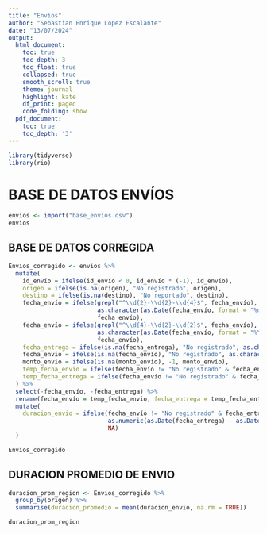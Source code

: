 ---
title: "Envíos"
author: "Sebastian Enrique Lopez Escalante"
date: "13/07/2024"
output:
  html_document:
    toc: true
    toc_depth: 3
    toc_float: true
    collapsed: true
    smooth_scroll: true
    theme: journal
    highlight: kate
    df_print: paged
    code_folding: show
  pdf_document:
    toc: true
    toc_depth: '3'
---


```{r,warning=FALSE, include=FALSE}
library(tidyverse)
library(rio)

```

# BASE DE DATOS ENVÍOS

```{r}
envios <- import("base_envíos.csv")
envios
```

## BASE DE DATOS CORREGIDA

```{r}
Envios_corregido <- envios %>%
  mutate(
    id_envío = ifelse(id_envío < 0, id_envío * (-1), id_envío),
    origen = ifelse(is.na(origen), "No registrado", origen),
    destino = ifelse(is.na(destino), "No reportado", destino),
    fecha_envío = ifelse(grepl("^\\d{2}-\\d{2}-\\d{4}$", fecha_envío),
                         as.character(as.Date(fecha_envío, format = "%d-%m-%Y")),
                         fecha_envío),
    fecha_envío = ifelse(grepl("^\\d{4}-\\d{2}-\\d{2}$", fecha_envío),
                         as.character(as.Date(fecha_envío, format = "%Y-%m-%d")),
                         fecha_envío),
    fecha_entrega = ifelse(is.na(fecha_entrega), "No registrado", as.character(as.Date(fecha_entrega))),
    fecha_envío = ifelse(is.na(fecha_envío), "No registrado", as.character(as.Date(fecha_envío))),
    monto_envío = ifelse(is.na(monto_envío), -1, monto_envío),
    temp_fecha_envio = ifelse(fecha_envío != "No registrado" & fecha_entrega != "No registrado" & as.Date(fecha_envío) > as.Date(fecha_entrega), fecha_entrega, fecha_envío),
    temp_fecha_entrega = ifelse(fecha_envío != "No registrado" & fecha_entrega != "No registrado" & as.Date(fecha_envío) > as.Date(fecha_entrega), fecha_envío, fecha_entrega)
  ) %>%
  select(-fecha_envío, -fecha_entrega) %>%
  rename(fecha_envío = temp_fecha_envio, fecha_entrega = temp_fecha_entrega) %>%
  mutate(
    duracion_envio = ifelse(fecha_envío != "No registrado" & fecha_entrega != "No registrado",
                            as.numeric(as.Date(fecha_entrega) - as.Date(fecha_envío)),
                            NA)
  )

Envios_corregido
```

## DURACION PROMEDIO DE ENVIO

```{r}
duracion_prom_region <- Envios_corregido %>%
  group_by(origen) %>%
  summarise(duracion_promedio = mean(duracion_envio, na.rm = TRUE))

duracion_prom_region
```
